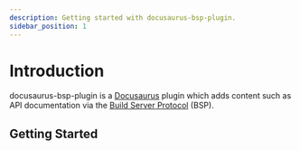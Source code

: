 ```yaml
---
description: Getting started with docusaurus-bsp-plugin.
sidebar_position: 1
---
```


# Introduction

docusaurus-bsp-plugin is a [Docusaurus] plugin which adds content such as API documentation via the
[Build Server Protocol] (BSP).

## Getting Started



[build server protocol]: https://build-server-protocol.github.io/
[docusaurus]: https://docusaurus.io/
